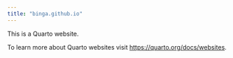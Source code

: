 ```yaml
---
title: "binga.github.io"
---
```


This is a Quarto website.

To learn more about Quarto websites visit <https://quarto.org/docs/websites>.
